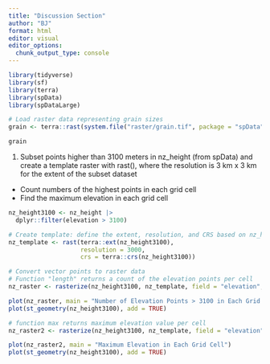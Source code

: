 ```yaml
---
title: "Discussion Section"
author: "BJ"
format: html
editor: visual
editor_options: 
  chunk_output_type: console
---
```


```r
library(tidyverse)
library(sf)
library(terra)
library(spData)
library(spDataLarge)
```


```r
# Load raster data representing grain sizes
grain <- terra::rast(system.file("raster/grain.tif", package = "spData"))

grain
```


1. Subset points higher than 3100 meters in nz_height (from spData) and create a template raster with rast(), where the resolution is 3 km x 3 km for the extent of the subset dataset
- Count numbers of the highest points in each grid cell
- Find the maximum elevation in each grid cell

```r
nz_height3100 <- nz_height |>
  dplyr::filter(elevation > 3100)

# Create template: define the extent, resolution, and CRS based on nz_height3100
nz_template <- rast(terra::ext(nz_height3100),
                    resolution = 3000,
                    crs = terra::crs(nz_height3100))
```

```r
# Convert vector points to raster data
# Function "length" returns a count of the elevation points per cell
nz_raster <- rasterize(nz_height3100, nz_template, field = "elevation", fun = "length")

plot(nz_raster, main = "Number of Elevation Points > 3100 in Each Grid Cell")
plot(st_geometry(nz_height3100), add = TRUE)
```

```r
# function max returns maximum elevation value per cell
nz_raster2 <- rasterize(nz_height3100, nz_template, field = "elevation", fun = max)

plot(nz_raster2, main = "Maximum Elevation in Each Grid Cell")
plot(st_geometry(nz_height3100), add = TRUE)
```










